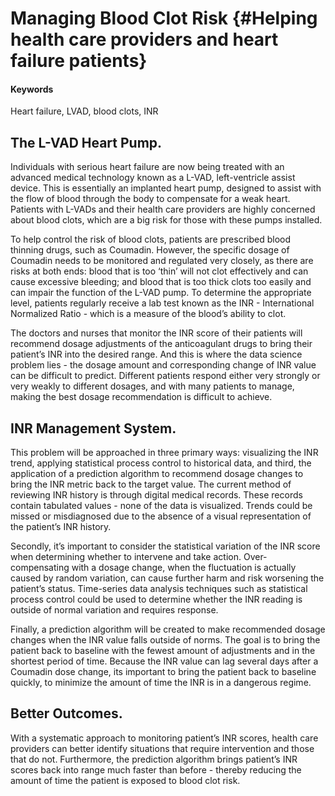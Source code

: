 # Managing Blood Clot Risk {#Helping health care providers and heart failure patients}

#### Keywords

Heart failure, LVAD, blood clots, INR

## The L-VAD Heart Pump.

Individuals with serious heart failure are now being treated with an advanced medical technology known as a L-VAD, left-ventricle assist device.  This is essentially an implanted heart pump, designed to assist with the flow of blood through the body to compensate for a weak heart.  Patients with L-VADs and their health care providers are highly concerned about blood clots, which are a big risk for those with these pumps installed.  

To help control the risk of blood clots, patients are prescribed blood thinning drugs, such as Coumadin.  However, the specific dosage of Coumadin needs to be monitored and regulated very closely, as there are risks at both ends: blood that is too ‘thin’ will not clot effectively and can cause excessive bleeding; and blood that is too thick clots too easily and can impair the function of the L-VAD pump.  To determine the appropriate level, patients regularly receive a lab test known as the INR - International Normalized Ratio - which is a measure of the blood’s ability to clot.  

The doctors and nurses that monitor the INR score of their patients will recommend  dosage adjustments of the anticoagulant drugs to bring their patient’s INR into the desired range.  And this is where the data science problem lies - the dosage amount and corresponding change of INR value can be difficult to predict.  Different patients respond either very strongly or very weakly to different dosages, and with many patients to manage, making the best dosage recommendation is difficult to achieve.  

## INR Management System.

This problem will be approached in three primary ways: visualizing the INR trend, applying statistical process control to historical data, and third, the application of a prediction algorithm to recommend dosage changes to bring the INR metric back to the target value.  The current method of reviewing INR history is through digital medical records.  These records contain tabulated values - none of the data is visualized.  Trends could be missed or misdiagnosed due to the absence of a visual representation of the patient’s INR history.

Secondly, it’s important to consider the statistical variation of the INR score when determining whether to intervene and take action.  Over-compensating with a dosage change, when the fluctuation is actually caused by random variation, can cause further harm and risk worsening the patient’s status.  Time-series data analysis techniques such as statistical process control could be used to determine whether the INR reading is outside of normal variation and requires response.

Finally, a prediction algorithm will be created to make recommended dosage changes when the INR value falls outside of norms.  The goal is to bring the patient back to baseline with the fewest amount of adjustments and in the shortest period of time.  Because the INR value can lag several days after a Coumadin dose change, its important to bring the patient back to baseline quickly, to minimize the amount of time the INR is in a dangerous regime.  

## Better Outcomes.

With a systematic approach to monitoring patient’s INR scores, health care providers can better identify situations that require intervention and those that do not.  Furthermore, the prediction algorithm brings patient’s INR scores back into range much faster than before - thereby reducing the amount of time the patient is exposed to blood clot risk.  
